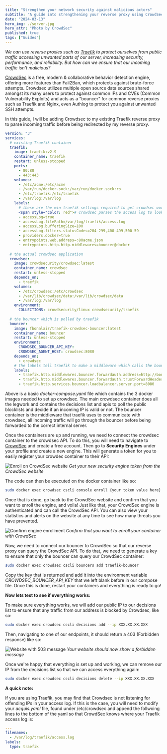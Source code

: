 ```yaml
---
title: "Strengthen your network security against malicious actors"
subtitle: "A guide into strengthening your reverse proxy using CrowdSec" 
date: "2024-03-13"
hero_img: ./server.jpg
hero_attr: "Photo by CrowdSec"
published: true
tags: ["Guides"]
---
```


*We can use reverse proxies such as [Traefik](https://traefik.io/) to protect ourselves from public traffic accessing unwanted parts of our server, increasing security, performance, and reliability.  But how can we ensure that our incoming traffic isn't malicious?*

[CrowdSec](https://www.crowdsec.net/)  is a free, modern & collaborative behavior detection engine, offering more features than Fail2Ban, which protects against brute-force attempts. Crowdsec utilizes multiple open source data sources shared amongst its many users to protect against common IPs and CVEs (Common Vulnerability Exploits) and acts as a "bouncer" for common reverse proxies such as Traefik and Nginx, even Authlog to protect you against unwanted SSH attempts.

In this guide, I will be adding Crowdsec to my existing Traefik reverse proxy to parse incoming traffic before being redirected by my reverse proxy.

```yaml
version: "3"
services:
  # existing Traefik container
  traefik:
    image: traefik:v2.9
    container_name: traefik
    restart: unless-stopped
    ports:
      - 80:80
      - 443:443
    volumes:
      - /etc/acme:/etc/acme
      - /var/run/docker.sock:/var/run/docker.sock:ro
      - /etc/traefik:/etc/traefik
      - /var/log:/var/log
    labels:
      # these are the min traefik settings required to get crowdsec working
      <span style="color: red"># crowdsec parses the access log to look for any offending IPs</span>
      - accessLog=true
      - accessLog.filePath=/var/log/traefik/access.log
      - accessLog.bufferingSize=100 
      - accessLog.filters.statusCodes=204-299,400-499,500-59 
      - providers.docker=true
      - entrypoints.web.address=:80acme.json
      - entrypoints.http.http.middlewares=bouncer@docker
  
  # the actual crowdsec application
  crowdsec:
    image: crowdsecurity/crowdsec:latest
    container_name: crowdsec
    restart: unless-stopped
    depends_on:
      - traefik
    volumes:
      - /etc/crowdsec:/etc/crowdsec
      - /var/lib/crowdsec/data:/var/lib/crowdsec/data
      - /var/log:/var/log
    environment:
      COLLECTIONS: crowdsecurity/linux crowdsecurity/traefik
  
  # the bouncer which is polled by traefik
  bouncer:
    image: fbonalair/traefik-crowdsec-bouncer:latest
    container_name: bouncer
    restart: unless-stopped
    environment:
      CROWDSEC_BOUNCER_API_KEY: 
      CROWDSEC_AGENT_HOST: crowdsec:8080
    depends_on:
      - crowdsec
    # the labels tell traefik to make a middleware which calls the bouncer before routing to ensure that the traffic is genuine
    labels:
      - traefik.http.middlewares.bouncer.forwardauth.address=http://bouncer:8080/api/v1/forwardAuth
      - traefik.http.middlewares.bouncer.forwardauth.trustForwardHeader=true
      - traefik.http.services.bouncer.loadbalancer.server.port=8080
```


Above is a basic *docker-compose.yaml* file which contains the  3 docker images needed to set up crowdsec. The main crowdsec container does all the legwork and contains the decisions list and apis to poll the public blocklists and decide if an incoming IP is valid or not. The bouncer container is the middleware that traefik uses to communicate with crowdsec, all incoming traffic will go through the bouncer before being forwarded to the correct internal server.

Once the containers are up and running, we need  to connect the crowdsec container to the crowdsec API. To do this, you will need to navigate to [CrowdSec](https://www.crowdsec.net/?ref=blog.zakdowsett.co.uk) and create a free account. Then go to **Security Engines** under your profile and create a new engine. This will generate a token for you to easily register your crowdec container to their API:

![Enroll on CrowdSec website](./enrollengine.png)
*Get your new security engine token from the CrowdSec website*

The code can then be executed on the docker container like so:

```bash
sudo docker exec crowdsec cscli console enroll {your token value here}
```


Once that is done, go back to the CrowdSec website and confirm that you want to enroll the engine, and voila! Just like that, your CrowdSec engine is authenticated and can call the CrowdSec API. You can also view your statistics and alerts on the website at any time to see how many threats you have prevented.

![Confirm engine enrollment](./acceptenroll.png)
*Confirm that you want to enroll your container with CrowdSec*

Now, we need to connect our bouncer to CrowdSec so that our reverse proxy can query the CrowdSec API. To do that, we need to generate a key to ensure that only the bouncer can query our CrowdSec container:

```bash
sudo docker exec crowdsec cscli bouncers add traefik-bouncer
```


Copy the key that is returned and add it into the environment variable *CROWDSEC_BOUNCER_API_KEY* that we left blank before in our compose file. Once this is done, restart your containers and everything is ready to go!

**Now lets test to see if everything works:**

To make sure everything works, we will add our public IP to our decisions list to ensure that any traffic from our address is blocked by Crowdsec, like so:

```bash
sudo docker exec crowdsec cscli decisions add --ip XXX.XX.XX.XXX
```

Then, navigating to one of our endpoints, it should return a 403 (Forbidden response) like so:

![Website with 503 message](./forbidden.png)
*Your website should now show a forbidden message*


Once we're happy that everything is set up and working, we can remove our IP from the decisions list so that we can access everything again:

```bash
sudo docker exec crowdsec cscli decisions delete --ip XXX.XX.XX.XXX
```

**A quick note:**

If you are using Traefik, you may find that Crowdsec is not listening for offending IPs in your access log. If this is the case, you will need to modify your *acquis.yaml* file, found under /etc/crowdsec and append the follwoing lines  to the bottom of the yaml so that CrowdSec knows where your Traefik access log is:

```yaml
---
filenames:
  - /var/log/traefik/access.log
labels:
  type: traefik
```